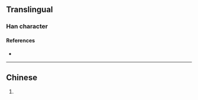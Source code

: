 {{character info/new}}
==Translingual==

===Han character===
{{Han char|rn=85|rad=水|as=12|sn=15|four=|canj=EAJA|ids=⿰氵暑}}

====References====
* {{Han ref|kx=0655.201|dkj=18473|hdz=31755.070|uh=6FD0|ud=28624}}

----

==Chinese==
# {{zh-see|渚|a}}